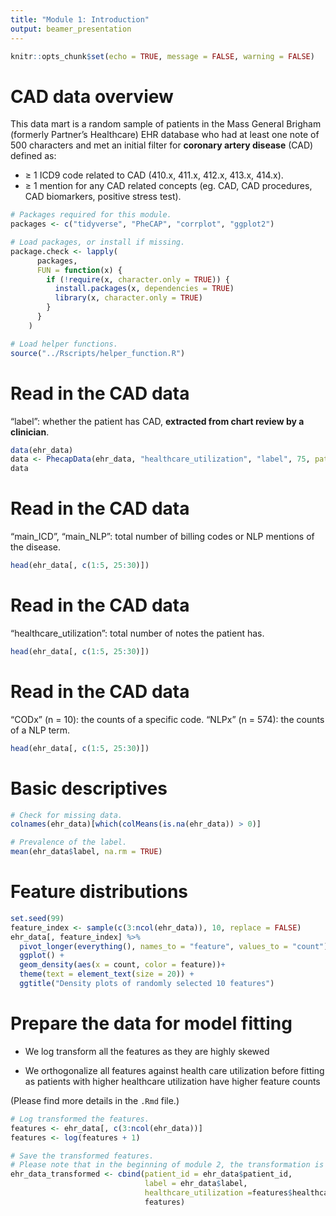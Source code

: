 ```yaml
---
title: "Module 1: Introduction"
output: beamer_presentation
---
```


```r
knitr::opts_chunk$set(echo = TRUE, message = FALSE, warning = FALSE)
```

# CAD data overview

This data mart is a random sample of patients in the Mass General Brigham (formerly Partner's Healthcare) EHR database who had at least one note of 500 characters and met an initial filter for **coronary artery disease** (CAD) defined as: 
    
- $\geq$ 1 ICD9 code related to CAD (410.x, 411.x, 412.x, 413.x, 414.x). 
- $\ge$ 1 mention for any CAD related concepts (eg. CAD, CAD procedures, CAD biomarkers, positive stress test).

```r
# Packages required for this module.
packages <- c("tidyverse", "PheCAP", "corrplot", "ggplot2")

# Load packages, or install if missing.
package.check <- lapply(
	  packages,
	  FUN = function(x) {
	    if (!require(x, character.only = TRUE)) {
	      install.packages(x, dependencies = TRUE)
	      library(x, character.only = TRUE)
	    }
	  }
	)
```


```r
# Load helper functions.
source("../Rscripts/helper_function.R")
```

# Read in the CAD data

"label": whether the patient has CAD, **extracted from chart review by a clinician**.

\tiny
```r
data(ehr_data)
data <- PhecapData(ehr_data, "healthcare_utilization", "label", 75, patient_id = "patient_id", seed = 123)
data
```

# Read in the CAD data

"main_ICD", "main_NLP": total number of billing codes or NLP mentions of the disease.

\tiny
```r
head(ehr_data[, c(1:5, 25:30)])
```

# Read in the CAD data

"healthcare_utilization": total number of notes the patient has.

\tiny
```r
head(ehr_data[, c(1:5, 25:30)])
```

# Read in the CAD data

“CODx” (n = 10): the counts of a specific code.
“NLPx” (n = 574): the counts of a NLP term.

\tiny
```r
head(ehr_data[, c(1:5, 25:30)])
```

# Basic descriptives

```r
# Check for missing data.
colnames(ehr_data)[which(colMeans(is.na(ehr_data)) > 0)]
```

\pause

```r
# Prevalence of the label.
mean(ehr_data$label, na.rm = TRUE)
```

# Feature distributions

```r
set.seed(99)
feature_index <- sample(c(3:ncol(ehr_data)), 10, replace = FALSE)
ehr_data[, feature_index] %>%
  pivot_longer(everything(), names_to = "feature", values_to = "count") %>%
  ggplot() +
  geom_density(aes(x = count, color = feature))+
  theme(text = element_text(size = 20)) +
  ggtitle("Density plots of randomly selected 10 features")
```

# Prepare the data for model fitting

- We log transform all the features as they are highly skewed

- We orthogonalize all features against health care utilization before fitting as patients with higher healthcare utilization have higher feature counts 

(Please find more details in the `.Rmd` file.)

```r
# Log transformed the features. 
features <- ehr_data[, c(3:ncol(ehr_data))]
features <- log(features + 1)

# Save the transformed features. 
# Please note that in the beginning of module 2, the transformation is also performed.
ehr_data_transformed <- cbind(patient_id = ehr_data$patient_id,
                              label = ehr_data$label, 
                              healthcare_utilization =features$healthcare_utilization, 
                              features) 
```


